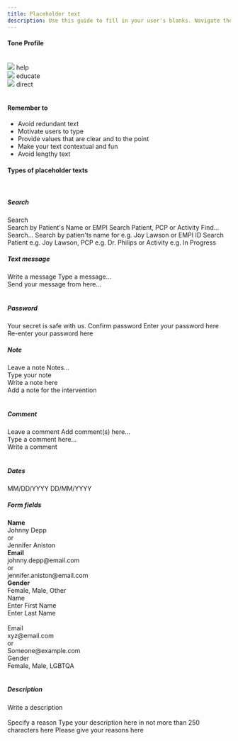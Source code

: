 ```yaml
---
title: Placeholder text
description: Use this guide to fill in your user's blanks. Navigate their way by helping, educating, and directing them.
---
```


#### Tone Profile
<br/>

<Row className="justify-content-around">
  <div class="bitmap-container">
    <img src="/images/help.png" />
    <Subheading className="mt-5" appearance="subtle">help</Subheading>
  </div>
  <div class="bitmap-container">
    <img src="/images/educate.png"/>
    <Subheading className="mt-5" appearance="subtle">educate</Subheading>
  </div>
  <div class="bitmap-container">
    <img src="/images/direct.png"/>
    <Subheading className="mt-5" appearance="subtle">direct</Subheading>
  </div>
</Row>

<br/>

#### Remember to

<ul>
  <li>Avoid redundant text</li>
  <li>Motivate users to type</li>
  <li>Provide values that are clear and to the point</li>
  <li>Make your text contextual and fun</li>
  <li>Avoid lengthy text</li>
</ul>

#### Types of placeholder texts

<br/>

##### Search

<Rules>
  <DOs>
    <InlineMessage>
      <IconWrapper>Search</IconWrapper>
    </InlineMessage>
    <br />
    <InlineMessage>
      <IconWrapper>
        Search by Patient's Name or EMPI
      </IconWrapper>
    </InlineMessage>
    <InlineMessage>
      <IconWrapper>
        Search Patient, PCP or Activity
      </IconWrapper>
    </InlineMessage>
  </DOs>
  <DONTs>
    <InlineMessage>
      <IconWrapper iconType='error'>
        Find...
        <br />
        Search...
      </IconWrapper>
    </InlineMessage>
    <InlineMessage>
      <IconWrapper iconType='error'>
        Search by patien'ts name for e.g. Joy Lawson or EMPI
        ID
      </IconWrapper>
    </InlineMessage>
    <InlineMessage>
      <IconWrapper iconType='error'>
        Search Patient e.g. Joy Lawson, PCP e.g. Dr. Philips
        or Activity e.g. In Progress
      </IconWrapper>
    </InlineMessage>
  </DONTs>
</Rules>

<br/>

##### Text message

<Rules>
  <DOs>
    <InlineMessage>
      <IconWrapper>
        Write a message 
      </IconWrapper>
    </InlineMessage>
  </DOs>
  <DONTs>
    <InlineMessage>
      <IconWrapper iconType='error'>
        Type a message...
      </IconWrapper>
      <div class="ml-7">
        Send your message from here...
      </div>
    </InlineMessage>
  </DONTs>
</Rules>

<br/>

##### Password

<Rules>
  <DOs>
    <InlineMessage>
      <IconWrapper>
        Your secret is safe with us.
      </IconWrapper>
    </InlineMessage>
    <InlineMessage>
      <IconWrapper>
        Confirm password
      </IconWrapper>
    </InlineMessage>
  </DOs>
  <DONTs>
    <InlineMessage>
      <IconWrapper iconType='error'>
        Enter your password here 
      </IconWrapper>
    </InlineMessage>
    <InlineMessage>
      <IconWrapper iconType='error'>
        Re-enter your password here
      </IconWrapper>
    </InlineMessage>
  </DONTs>
</Rules>

<br/>

##### Note

<Rules>
  <DOs>
    <InlineMessage>
      <IconWrapper>
        Leave a note
      </IconWrapper>
    </InlineMessage>
  </DOs>
  <DONTs>
    <InlineMessage>
      <IconWrapper iconType='error'>
        Notes...
      </IconWrapper>
      <div class="ml-7">
          Type your note <br/>
          Write a note here <br/>
          Add a note for the intervention
      </div>
    </InlineMessage>
  </DONTs>
</Rules>

<br/>

##### Comment

<Rules>
  <DOs>
    <InlineMessage>
      <IconWrapper>
        Leave a comment
      </IconWrapper>
    </InlineMessage>
  </DOs>
  <DONTs>
    <InlineMessage>
      <IconWrapper iconType='error'>
        Add comment(s) here...
      </IconWrapper>
      <div class="ml-7">
        Type a comment here...<br/>
        Write a comment
      </div>
    </InlineMessage>
  </DONTs>
</Rules>

<br/>

##### Dates

<Rules>
  <DOs>
    <InlineMessage>
      <IconWrapper>
        MM/DD/YYYY
      </IconWrapper>
    </InlineMessage>
  </DOs>
  <DONTs>
    <InlineMessage>
      <IconWrapper iconType='error'>
        DD/MM/YYYY
      </IconWrapper>
    </InlineMessage>
  </DONTs>
</Rules>

<br/>

##### Form fields

<Rules>
  <DOs>
    <InlineMessage>
      <IconWrapper>
        <b>Name</b>
      </IconWrapper>
      <div class="ml-7">
        Johnny Depp <br/>
        or <br/>
        Jennifer Aniston
      </div>
    </InlineMessage>
    <InlineMessage>
      <IconWrapper>
        <b>Email</b>
      </IconWrapper>
      <div class="ml-7">
        johnny.depp@email.com <br/>
        or <br/>
        jennifer.aniston@email.com
      </div>
    </InlineMessage>
    <InlineMessage>
      <IconWrapper>
        <b>Gender</b>
      </IconWrapper>
      <div class="ml-7">
        Female, Male, Other
      </div>
    </InlineMessage>
  </DOs>
  <DONTs>
    <InlineMessage>
      <IconWrapper iconType='error'>
        Name
      </IconWrapper>
      <div class="ml-7">
        Enter First Name <br/>
        Enter Last Name <br/>
        <br/>
      </div>
    </InlineMessage>
    <InlineMessage>
      <IconWrapper iconType='error'>
        Email
      </IconWrapper>
      <div class="ml-7">
        xyz@email.com <br/>
        or <br/>
        Someone@example.com
      </div>
    </InlineMessage>
    <InlineMessage>
      <IconWrapper iconType='error'>
        Gender
      </IconWrapper>
      <div class="ml-7">
        Female, Male, LGBTQA
      </div>
    </InlineMessage>
  </DONTs>
</Rules>

<br/>

##### Description

<Rules>
  <DOs>
    <InlineMessage>
      <IconWrapper>
        Write a description
        <br/> <br/>
      </IconWrapper>
    </InlineMessage>
    <InlineMessage>
      <IconWrapper>
        Specify a reason
      </IconWrapper>
    </InlineMessage>
  </DOs>
  <DONTs>
    <InlineMessage>
      <IconWrapper iconType='error'>
        Type your description here in not more than 250 characters here
      </IconWrapper>
    </InlineMessage>
    <InlineMessage>
      <IconWrapper iconType='error'>
        Please give your reasons here
      </IconWrapper>
    </InlineMessage>
  </DONTs>
</Rules>

<br/>

